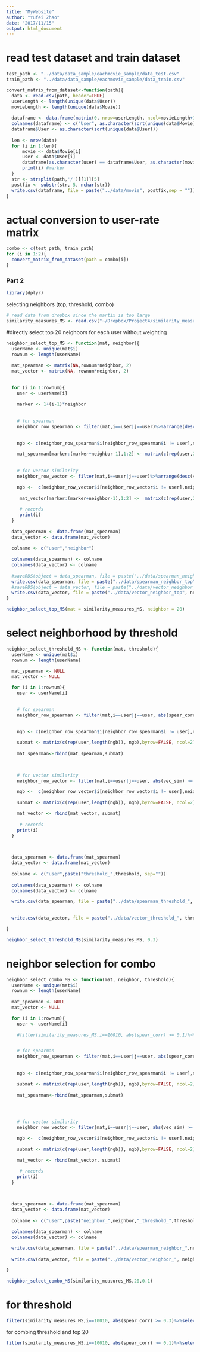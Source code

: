 ```yaml
---
title: "MyWebsite"
author: "Yufei Zhao"
date: "2017/11/15"
output: html_document
---
```



# read test dataset and train dataset
```r
test_path <- "../data/data_sample/eachmovie_sample/data_test.csv"
train_path <- "../data/data_sample/eachmovie_sample/data_train.csv"
```



```r
convert_matrix_from_dataset<-function(path){
  data <- read.csv(path, header=TRUE)
  userLength <- length(unique(data$User))
  movieLength <- length(unique(data$Movie))
  
  dataframe <- data.frame(matrix(0, nrow=userLength, ncol=movieLength+1))
  colnames(dataframe) <- c("User", as.character(sort(unique(data$Movie))))
  dataframe$User <- as.character(sort(unique(data$User)))
  
  len <- nrow(data)
  for (i in 1:len){
      movie <- data$Movie[i]
      user <- data$User[i]
      dataframe[as.character(user) == dataframe$User, as.character(movie) == colnames(dataframe)] <- data$Score[i]
      print(i) #marker
  }
  str <- strsplit(path,'/')[[1]][5]
  postfix <- substr(str, 5, nchar(str))
  write.csv(dataframe, file = paste("../data/movie", postfix,sep = ""))
}
```

# actual conversion to user-rate matrix
```r
combo <- c(test_path, train_path)
for (i in 1:2){
  convert_matrix_from_dataset(path = combo[i])
}
```





### Part 2


```r
library(dplyr)
```




selecting neighbors (top, threshold, combo)
```r
# read data from dropbox since the martix is too large
similarity_measures_MS <- read.csv("~/Dropbox/Project4/similarity_measures_MS.csv", header=TRUE)
```






#directly select top 20 neighbors for each user without weighting
```r
neighbor_select_top_MS <- function(mat, neighbor){
  userName <- unique(mat$i)
  rownum <- length(userName)
  
  mat_spearman <- matrix(NA,rownum*neighbor, 2) 
  mat_vector <- matrix(NA, rownum*neighbor, 2)
  
  
  for (i in 1:rownum){
    user <- userName[i]
    
    marker <- 1+(i-1)*neighbor
    
    
    # for spearman
    neighbor_row_spearman <- filter(mat,i==user|j==user)%>%arrange(desc(spear_corr))%>%select(i,j)%>%head(neighbor)
    
    
    ngb <- c(neighbor_row_spearman$i[neighbor_row_spearman$i != user],neighbor_row_spearman$j[neighbor_row_spearman$j != user])

    mat_spearman[marker:(marker+neighbor-1),1:2] <- matrix(c(rep(user,20), ngb),byrow=FALSE, ncol=2) #as.matrix(neighbor_row_spearman)
    
    
    # for vector similarity
    neighbor_row_vector <- filter(mat,i==user|j==user)%>%arrange(desc(vec_sim))%>%select(i,j)%>%head(neighbor)

    ngb <-  c(neighbor_row_vector$i[neighbor_row_vector$i != user],neighbor_row_vector$j[neighbor_row_vector$j != user])
    
     mat_vector[marker:(marker+neighbor-1),1:2] <-  matrix(c(rep(user,20), ngb),byrow=FALSE, ncol=2) #as.matrix(neighbor_row_vector)   
    
     # records
     print(i)
  }
  
  data_spearman <- data.frame(mat_spearman)
  data_vector <- data.frame(mat_vector)
  
  colname <- c("user","neighbor")
  
  colnames(data_spearman) <- colname
  colnames(data_vector) <- colname
  
  #saveRDS(object = data_spearman, file = paste("../data/spearman_neighbor_top", neighbor,"_withoutWeight_MS.RData", sep="")) 
  write.csv(data_spearman, file = paste("../data/spearman_neighbor_top", neighbor,"_withoutWeight_MS.csv", sep=""))
  #saveRDS(object = data_vector, file = paste("../data/vector_neighbor_top", neighbor,"_withoutWeight_MS.RData", sep=""))
  write.csv(data_vector, file = paste("../data/vector_neighbor_top", neighbor,"_withoutWeight_MS.csv", sep=""))
}
```


```r
neighbor_select_top_MS(mat = similarity_measures_MS, neighbor = 20)
```



# select neighborhood by threshold
```r
neighbor_select_threshold_MS <- function(mat, threshold){
  userName <- unique(mat$i)
  rownum <- length(userName)
  
  mat_spearman <- NULL
  mat_vector <- NULL

  for (i in 1:rownum){
    user <- userName[i]
        

    # for spearman
    neighbor_row_spearman <- filter(mat,i==user|j==user, abs(spear_corr) >= threshold)%>%select(i,j)
    
    
    ngb <- c(neighbor_row_spearman$i[neighbor_row_spearman$i != user],neighbor_row_spearman$j[neighbor_row_spearman$j != user])

    submat <- matrix(c(rep(user,length(ngb)), ngb),byrow=FALSE, ncol=2) #as.matrix(neighbor_row_spearman)
    
    mat_spearman<-rbind(mat_spearman,submat)


    
    # for vector similarity
    neighbor_row_vector <- filter(mat,i==user|j==user, abs(vec_sim) >= threshold)%>%select(i,j)

    ngb <-  c(neighbor_row_vector$i[neighbor_row_vector$i != user],neighbor_row_vector$j[neighbor_row_vector$j != user])
    
    submat <- matrix(c(rep(user,length(ngb)), ngb),byrow=FALSE, ncol=2)

    mat_vector <- rbind(mat_vector, submat)
    
     # records
    print(i)
  }


  
  data_spearman <- data.frame(mat_spearman)
  data_vector <- data.frame(mat_vector)
  
  colname <- c("user",paste("threshold_",threshold, sep=""))
  
  colnames(data_spearman) <- colname
  colnames(data_vector) <- colname

  write.csv(data_spearman, file = paste("../data/spearman_threshold_", threshold, "_withoutWeight_MS.csv", sep=""))
  
  
  write.csv(data_vector, file = paste("../data/vector_threshold_", threshold,"_withoutWeight_MS.csv", sep=""))

}
```

```r
neighbor_select_threshold_MS(similarity_measures_MS, 0.3)
```






# neighbor selection for combo

```r
neighbor_select_combo_MS <- function(mat, neighbor, threshold){
  userName <- unique(mat$i)
  rownum <- length(userName)
  
  mat_spearman <- NULL
  mat_vector <- NULL

  for (i in 1:rownum){
    user <- userName[i]
        
    #filter(similarity_measures_MS,i==10010, abs(spear_corr) >= 0.1)%>%select(i,j) %>%head(20) # arange again


    # for spearman
    neighbor_row_spearman <- filter(mat,i==user|j==user, abs(spear_corr) >= threshold)%>%arrange(desc(spear_corr))%>% select(i,j)%>%head(neighbor)
    
    
    ngb <- c(neighbor_row_spearman$i[neighbor_row_spearman$i != user],neighbor_row_spearman$j[neighbor_row_spearman$j != user])

    submat <- matrix(c(rep(user,length(ngb)), ngb),byrow=FALSE, ncol=2) #as.matrix(neighbor_row_spearman)
    
    mat_spearman<-rbind(mat_spearman,submat)



    
    # for vector similarity
    neighbor_row_vector <- filter(mat,i==user|j==user, abs(vec_sim) >= threshold)%>%arrange(desc(vec_sim))%>%select(i,j)%>%head(neighbor)

    ngb <-  c(neighbor_row_vector$i[neighbor_row_vector$i != user],neighbor_row_vector$j[neighbor_row_vector$j != user])
    
    submat <- matrix(c(rep(user,length(ngb)), ngb),byrow=FALSE, ncol=2)

    mat_vector <- rbind(mat_vector, submat)
    
     # records
    print(i)
  }


  
  data_spearman <- data.frame(mat_spearman)
  data_vector <- data.frame(mat_vector)
  
  colname <- c("user",paste("neighbor_",neighbor,"_threshold_",threshold, sep=""))
  
  colnames(data_spearman) <- colname
  colnames(data_vector) <- colname

  write.csv(data_spearman, file = paste("../data/spearman_neighbor_",neighbor,"_threshold_", threshold, "_withoutWeight_MS.csv", sep=""))
  
  write.csv(data_vector, file = paste("../data/vector_neighbor_", neighbor, "threshold_", threshold,"_withoutWeight_MS.csv", sep=""))

}
```

```r
neighbor_select_combo_MS(similarity_measures_MS,20,0.1)
```












# for threshold
```r
filter(similarity_measures_MS,i==10010, abs(spear_corr) >= 0.3)%>%select(i,j)
```


for combing threshold and top 20
```r
filter(similarity_measures_MS,i==10010, abs(spear_corr) >= 0.1)%>%select(i,j) %>%head(20)
```











